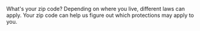 
What's your zip code? Depending on where you live, different laws can apply. Your zip code can help us figure out which protections may apply to you.

<FlowSelector errText="Please enter a valid California ZIP code" btnText="Look up!" />
